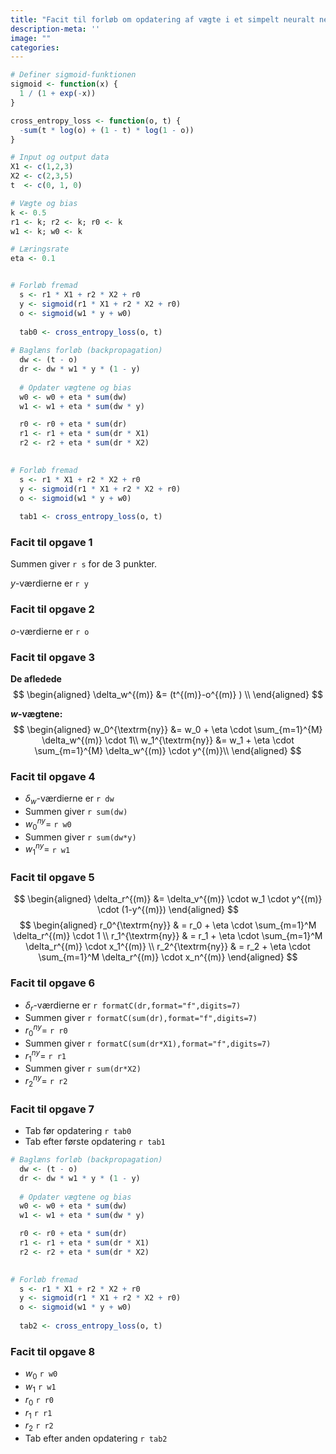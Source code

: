 ```yaml
---
title: "Facit til forløb om opdatering af vægte i et simpelt neuralt netværk med to skjulte lag"
description-meta: ''
image: ""
categories:
---
```


```r

# Definer sigmoid-funktionen
sigmoid <- function(x) {
  1 / (1 + exp(-x))
}

cross_entropy_loss <- function(o, t) {
  -sum(t * log(o) + (1 - t) * log(1 - o))
}

# Input og output data
X1 <- c(1,2,3)
X2 <- c(2,3,5)
t  <- c(0, 1, 0)

# Vægte og bias
k <- 0.5
r1 <- k; r2 <- k; r0 <- k
w1 <- k; w0 <- k

# Læringsrate
eta <- 0.1


# Forløb fremad
  s <- r1 * X1 + r2 * X2 + r0
  y <- sigmoid(r1 * X1 + r2 * X2 + r0)
  o <- sigmoid(w1 * y + w0)
  
  tab0 <- cross_entropy_loss(o, t) 
  
# Baglæns forløb (backpropagation)
  dw <- (t - o)
  dr <- dw * w1 * y * (1 - y)
  
  # Opdater vægtene og bias
  w0 <- w0 + eta * sum(dw)
  w1 <- w1 + eta * sum(dw * y)

  r0 <- r0 + eta * sum(dr)
  r1 <- r1 + eta * sum(dr * X1)
  r2 <- r2 + eta * sum(dr * X2)

  
# Forløb fremad
  s <- r1 * X1 + r2 * X2 + r0
  y <- sigmoid(r1 * X1 + r2 * X2 + r0)
  o <- sigmoid(w1 * y + w0)
  
  tab1 <- cross_entropy_loss(o, t) 
```  

::: {.callout-note collapse="true" appearance="minimal"}  
### Facit til opgave 1
Summen giver `r s` for de 3 punkter.

$y$-værdierne er `r y`

:::

::: {.callout-note collapse="true" appearance="minimal"}  
### Facit til opgave 2
$o$-værdierne er `r o`
:::

::: {.callout-note collapse="true" appearance="minimal"}  
### Facit til opgave 3
**De afledede**
   $$
   \begin{aligned}
   \delta_w^{(m)} &= (t^{(m)}-o^{(m)} )  \\
   \end{aligned}
   $$

  **$w$-vægtene:**
   $$
   \begin{aligned}
   w_0^{\textrm{ny}} &= w_0 + \eta \cdot \sum_{m=1}^{M} \delta_w^{(m)} \cdot 1\\
   w_1^{\textrm{ny}} &= w_1 + \eta \cdot \sum_{m=1}^{M} \delta_w^{(m)} \cdot y^{(m)}\\
   \end{aligned}
   $$
:::

::: {.callout-note collapse="true" appearance="minimal"}  
### Facit til opgave 4
* $\delta_w$-værdierne er `r dw`
* Summen giver `r sum(dw)`
* $w_{0}^{ny}=$ `r w0` 
* Summen giver `r sum(dw*y)`
* $w_{1}^{ny}=$ `r w1` 
:::

::: {.callout-note collapse="true" appearance="minimal"}  
### Facit til opgave 5
$$
   \begin{aligned}
   \delta_r^{(m)} &= \delta_v^{(m)} \cdot w_1 \cdot y^{(m)} \cdot (1-y^{(m)})
   \end{aligned}
   $$
$$
   \begin{aligned}
   r_0^{\textrm{ny}} & =  r_0 + \eta \cdot \sum_{m=1}^M \delta_r^{(m)} \cdot 1 \\
   r_1^{\textrm{ny}} & =  r_1 + \eta \cdot \sum_{m=1}^M \delta_r^{(m)} \cdot x_1^{(m)} \\
   r_2^{\textrm{ny}} & =  r_2 + \eta \cdot \sum_{m=1}^M \delta_r^{(m)} \cdot x_n^{(m)}
   \end{aligned}
   $$
:::

::: {.callout-note collapse="true" appearance="minimal"}  
### Facit til opgave 6
* $\delta_r$-værdierne er `r formatC(dr,format="f",digits=7)`
* Summen giver `r formatC(sum(dr),format="f",digits=7)`
* $r_{0}^{ny}=$ `r r0` 
* Summen giver `r formatC(sum(dr*X1),format="f",digits=7)`
* $r_{1}^{ny}=$ `r r1`
* Summen giver `r sum(dr*X2)`
* $r_{2}^{ny}=$ `r r2`
:::

::: {.callout-note collapse="true" appearance="minimal"}  
### Facit til opgave 7
* Tab før opdatering `r tab0`
* Tab efter første opdatering `r tab1`
:::

```r


# Baglæns forløb (backpropagation)
  dw <- (t - o)
  dr <- dw * w1 * y * (1 - y)
  
  # Opdater vægtene og bias
  w0 <- w0 + eta * sum(dw)
  w1 <- w1 + eta * sum(dw * y)

  r0 <- r0 + eta * sum(dr)
  r1 <- r1 + eta * sum(dr * X1)
  r2 <- r2 + eta * sum(dr * X2)

  
# Forløb fremad
  s <- r1 * X1 + r2 * X2 + r0
  y <- sigmoid(r1 * X1 + r2 * X2 + r0)
  o <- sigmoid(w1 * y + w0)
  
  tab2 <- cross_entropy_loss(o, t) 
```  

::: {.callout-note collapse="true" appearance="minimal"}  
### Facit til opgave 8
* $w_0$ `r w0`
* $w_1$ `r w1`
* $r_0$ `r r0`
* $r_1$ `r r1`
* $r_2$ `r r2`
* Tab efter anden opdatering `r tab2`

:::